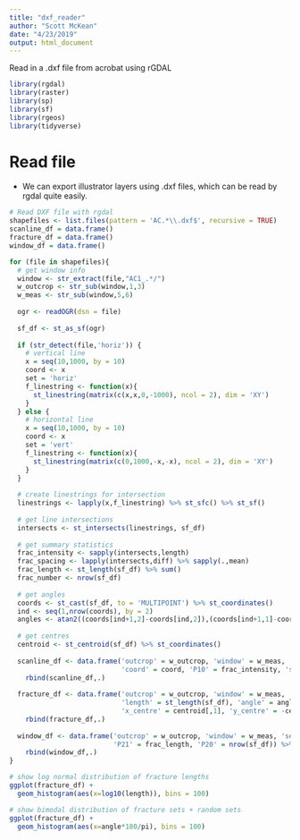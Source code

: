 ```yaml
---
title: "dxf_reader"
author: "Scott McKean"
date: "4/23/2019"
output: html_document
---
```


Read in a .dxf file from acrobat using rGDAL

```r
library(rgdal)
library(raster)
library(sp)
library(sf)
library(rgeos)
library(tidyverse)
```

# Read file

- We can export illustrator layers using .dxf files, which can be read by rgdal quite easily.

```r
# Read DXF file with rgdal
shapefiles <- list.files(pattern = 'AC.*\\.dxf$', recursive = TRUE)
scanline_df = data.frame()
fracture_df = data.frame()
window_df = data.frame()

for (file in shapefiles){
  # get window info
  window <- str_extract(file,"AC1_.*/")
  w_outcrop <- str_sub(window,1,3)
  w_meas <- str_sub(window,5,6)
  
  ogr <- readOGR(dsn = file)
  
  sf_df <- st_as_sf(ogr)
  
  if (str_detect(file,'horiz')) {
    # vertical line
    x = seq(10,1000, by = 10)
    coord <- x
    set = 'horiz'
    f_linestring <- function(x){
      st_linestring(matrix(c(x,x,0,-1000), ncol = 2), dim = 'XY')
    }
  } else {
    # horizontal line
    x = seq(10,1000, by = 10)
    coord <- x
    set = 'vert'
    f_linestring <- function(x){
      st_linestring(matrix(c(0,1000,-x,-x), ncol = 2), dim = 'XY')
    }
  }
  
  # create linestrings for intersection
  linestrings <- lapply(x,f_linestring) %>% st_sfc() %>% st_sf()
  
  # get line intersections
  intersects <- st_intersects(linestrings, sf_df)
  
  # get summary statistics
  frac_intensity <- sapply(intersects,length)
  frac_spacing <- lapply(intersects,diff) %>% sapply(.,mean)
  frac_length <- st_length(sf_df) %>% sum()
  frac_number <- nrow(sf_df)
  
  # get angles
  coords <- st_cast(sf_df, to = 'MULTIPOINT') %>% st_coordinates()
  ind <- seq(1,nrow(coords), by = 2)
  angles <- atan2((coords[ind+1,2]-coords[ind,2]),(coords[ind+1,1]-coords[ind,1]))
  
  # get centres
  centroid <- st_centroid(sf_df) %>% st_coordinates()
  
  scanline_df <- data.frame('outcrop' = w_outcrop, 'window' = w_meas, 'set' = set,
                            'coord' = coord, 'P10' = frac_intensity, 'spacing' = frac_spacing) %>%
    rbind(scanline_df,.)
  
  fracture_df <- data.frame('outcrop' = w_outcrop, 'window' = w_meas, 'set' = set, 
                            'length' = st_length(sf_df), 'angle' = angles, 
                            'x_centre' = centroid[,1], 'y_centre' = -centroid[,2])  %>%
    rbind(fracture_df,.)
  
  window_df <- data.frame('outcrop' = w_outcrop, 'window' = w_meas, 'set' = set, 
                          'P21' = frac_length, 'P20' = nrow(sf_df)) %>%
    rbind(window_df,.)
}

```

```r
# show log normal distribution of fracture lengths
ggplot(fracture_df) +
  geom_histogram(aes(x=log10(length)), bins = 100)

# show bimodal distribution of fracture sets + random sets
ggplot(fracture_df) +
  geom_histogram(aes(x=angle*180/pi), bins = 100)
```